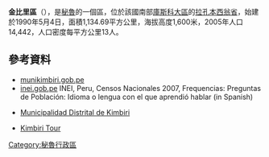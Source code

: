 '''金比里區'''（{{lang-es|Distrito de Kimbiri}}），是[[秘魯|秘魯]]的一個區，位於該國南部[[庫斯科大區|庫斯科大區]]的[[拉孔本西翁省|拉孔本西翁省]]，始建於1990年5月4日，面積1,134.69平方公里，海拔高度1,600米，2005年人口14,442，人口密度每平方公里13人。

==參考資料==
*[http://www.munikimbiri.gob.pe munikimbiri.gob.pe] {{Wayback|url=http://www.munikimbiri.gob.pe/ |date=20190701061550 }}
*[https://web.archive.org/web/20130127005551/http://iinei.inei.gob.pe/iinei/RedatamCpv2007.asp?id=ResultadosCensales%3Fori%3DC inei.gob.pe] INEI, Peru, Censos Nacionales 2007, Frequencias: Preguntas de Población: Idioma o lengua con el que aprendió hablar (in Spanish)
* {{es icon}} [http://www.munikimbiri.gob.pe/ Municipalidad Distrital de Kimbiri] {{Wayback|url=http://www.munikimbiri.gob.pe/ |date=20190701061550 }}
* {{es icon}} [http://www.perutoptours.com/index23ki.html Kimbiri Tour]{{dead link|date=十一月 2017 |bot=InternetArchiveBot }}

{{Peru-geo-stub}}
[[Category:秘魯行政區|Category:秘魯行政區]]